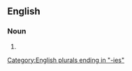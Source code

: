 ==English==

===Noun===
{{head|en|noun plural form}}

# {{plural of|complexity|lang=en}}

[[Category:English plurals ending in "-ies"]]